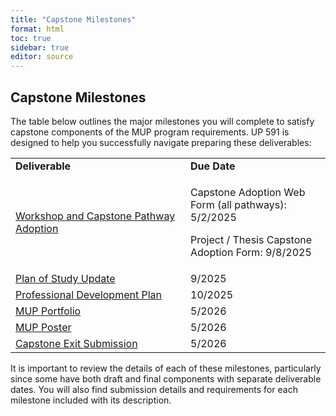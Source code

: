 ```yaml
---
title: "Capstone Milestones"
format: html
toc: true
sidebar: true
editor: source
---
```


## Capstone Milestones

The table below outlines the major milestones you will complete to satisfy capstone components of the MUP program requirements. UP 591 is designed to help you successfully navigate preparing these deliverables:

+-------------------------------------------------------------------+-----------------------------------------------------+
| **Deliverable**                                                   | **Due Date**                                        |
+-------------------------------------------------------------------+-----------------------------------------------------+
| [Workshop and Capstone Pathway Adoption](01_capstoneadoption.qmd) | Capstone Adoption Web Form (all pathways): 5/2/2025 |
|                                                                   |                                                     |
|                                                                   | Project / Thesis Capstone Adoption Form: 9/8/2025   |
+-------------------------------------------------------------------+-----------------------------------------------------+
| [Plan of Study Update](02_planofstudy.qmd)                        | 9/2025                                              |
+-------------------------------------------------------------------+-----------------------------------------------------+
| [Professional Development Plan](03_developmentplan.qmd)           | 10/2025                                             |
+-------------------------------------------------------------------+-----------------------------------------------------+
| [MUP Portfolio](04_portfolio.qmd)                                 | 5/2026                                              |
+-------------------------------------------------------------------+-----------------------------------------------------+
| [MUP Poster](05_poster.qmd)                                       | 5/2026                                              |
+-------------------------------------------------------------------+-----------------------------------------------------+
| [Capstone Exit Submission](06_capstoneexit.qmd)                   | 5/2026                                              |
+-------------------------------------------------------------------+-----------------------------------------------------+

It is important to review the details of each of these milestones, particularly since some have both draft and final components with separate deliverable dates. You will also find submission details and requirements for each milestone included with its description.
